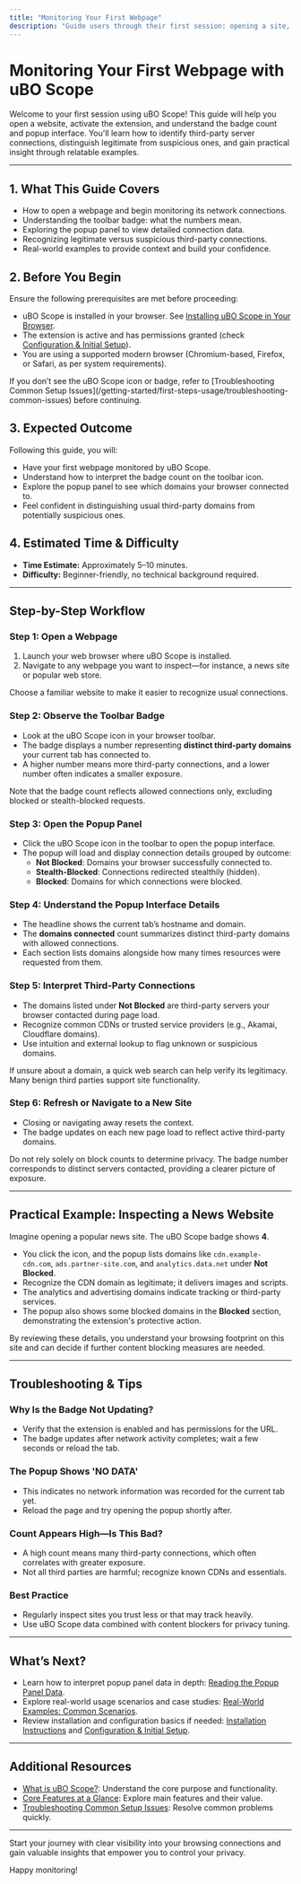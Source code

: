 ```yaml
---
title: "Monitoring Your First Webpage"
description: "Guide users through their first session: opening a site, activating the extension, and interpreting the badge and popup interface to identify connections to third-party servers. Provides context on how to recognize legitimate versus suspicious connections using real-world browsing examples."
---
```


# Monitoring Your First Webpage with uBO Scope

Welcome to your first session using uBO Scope! This guide will help you open a website, activate the extension, and understand the badge count and popup interface. You'll learn how to identify third-party server connections, distinguish legitimate from suspicious ones, and gain practical insight through relatable examples.

---

## 1. What This Guide Covers

- How to open a webpage and begin monitoring its network connections.
- Understanding the toolbar badge: what the numbers mean.
- Exploring the popup panel to view detailed connection data.
- Recognizing legitimate versus suspicious third-party connections.
- Real-world examples to provide context and build your confidence.

## 2. Before You Begin

Ensure the following prerequisites are met before proceeding:

- uBO Scope is installed in your browser. See [Installing uBO Scope in Your Browser](/guides/getting-started/installation).
- The extension is active and has permissions granted (check [Configuration & Initial Setup](/getting-started/first-steps-usage/configuration-and-initial-setup)).
- You are using a supported modern browser (Chromium-based, Firefox, or Safari, as per system requirements).

<Tip>
If you don’t see the uBO Scope icon or badge, refer to [Troubleshooting Common Setup Issues](/getting-started/first-steps-usage/troubleshooting-common-issues) before continuing.
</Tip>

## 3. Expected Outcome

Following this guide, you will:

- Have your first webpage monitored by uBO Scope.
- Understand how to interpret the badge count on the toolbar icon.
- Explore the popup panel to see which domains your browser connected to.
- Feel confident in distinguishing usual third-party domains from potentially suspicious ones.

## 4. Estimated Time & Difficulty

- **Time Estimate:** Approximately 5–10 minutes.
- **Difficulty:** Beginner-friendly, no technical background required.

---

## Step-by-Step Workflow

### Step 1: Open a Webpage

1. Launch your web browser where uBO Scope is installed.
2. Navigate to any webpage you want to inspect—for instance, a news site or popular web store.

<Check>
Choose a familiar website to make it easier to recognize usual connections.
</Check>

### Step 2: Observe the Toolbar Badge

- Look at the uBO Scope icon in your browser toolbar.
- The badge displays a number representing **distinct third-party domains** your current tab has connected to.
- A higher number means more third-party connections, and a lower number often indicates a smaller exposure.

<Info>
Note that the badge count reflects allowed connections only, excluding blocked or stealth-blocked requests.
</Info>

### Step 3: Open the Popup Panel

- Click the uBO Scope icon in the toolbar to open the popup interface.
- The popup will load and display connection details grouped by outcome:
  - **Not Blocked**: Domains your browser successfully connected to.
  - **Stealth-Blocked**: Connections redirected stealthily (hidden).
  - **Blocked**: Domains for which connections were blocked.

### Step 4: Understand the Popup Interface Details

- The headline shows the current tab’s hostname and domain.
- The **domains connected** count summarizes distinct third-party domains with allowed connections.
- Each section lists domains alongside how many times resources were requested from them.

### Step 5: Interpret Third-Party Connections

- The domains listed under **Not Blocked** are third-party servers your browser contacted during page load.
- Recognize common CDNs or trusted service providers (e.g., Akamai, Cloudflare domains).
- Use intuition and external lookup to flag unknown or suspicious domains.

<Tip>
If unsure about a domain, a quick web search can help verify its legitimacy. Many benign third parties support site functionality.
</Tip>

### Step 6: Refresh or Navigate to a New Site

- Closing or navigating away resets the context.
- The badge updates on each new page load to reflect active third-party domains.

<Warning>
Do not rely solely on block counts to determine privacy. The badge number corresponds to distinct servers contacted, providing a clearer picture of exposure.
</Warning>

---

## Practical Example: Inspecting a News Website

Imagine opening a popular news site. The uBO Scope badge shows **4**.

- You click the icon, and the popup lists domains like `cdn.example-cdn.com`, `ads.partner-site.com`, and `analytics.data.net` under **Not Blocked**.
- Recognize the CDN domain as legitimate; it delivers images and scripts.
- The analytics and advertising domains indicate tracking or third-party services.
- The popup also shows some blocked domains in the **Blocked** section, demonstrating the extension's protective action.

By reviewing these details, you understand your browsing footprint on this site and can decide if further content blocking measures are needed.

---

## Troubleshooting & Tips

### Why Is the Badge Not Updating?
- Verify that the extension is enabled and has permissions for the URL.
- The badge updates after network activity completes; wait a few seconds or reload the tab.

### The Popup Shows 'NO DATA'
- This indicates no network information was recorded for the current tab yet.
- Reload the page and try opening the popup shortly after.

### Count Appears High—Is This Bad?
- A high count means many third-party connections, which often correlates with greater exposure.
- Not all third parties are harmful; recognize known CDNs and essentials.

### Best Practice
- Regularly inspect sites you trust less or that may track heavily.
- Use uBO Scope data combined with content blockers for privacy tuning.

---

## What’s Next?

- Learn how to interpret popup panel data in depth: [Reading the Popup Panel Data](/guides/interpreting-results/reading-popup).
- Explore real-world usage scenarios and case studies: [Real-World Examples: Common Scenarios](/guides/interpreting-results/case-studies).
- Review installation and configuration basics if needed: [Installation Instructions](/guides/getting-started/installation) and [Configuration & Initial Setup](/getting-started/first-steps-usage/configuration-and-initial-setup).

---

## Additional Resources

- [What is uBO Scope?](/overview/introduction-essentials/what-is-ubo-scope): Understand the core purpose and functionality.
- [Core Features at a Glance](/overview/introduction-essentials/core-features-overview): Explore main features and their value.
- [Troubleshooting Common Setup Issues](/getting-started/first-steps-usage/troubleshooting-common-issues): Resolve common problems quickly.

---

Start your journey with clear visibility into your browsing connections and gain valuable insights that empower you to control your privacy.

Happy monitoring!